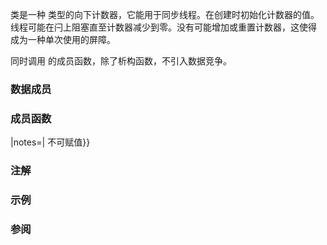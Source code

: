{{cpp/title|latch}}
{{cpp/thread/latch/navbar}}
{{ddcl|header=latch|since=c++20|
class latch;
}}

{{tt|latch}} 类是一种 {{lc|std::ptrdiff_t}} 类型的向下计数器，它能用于同步线程。在创建时初始化计数器的值。线程可能在闩上阻塞直至计数器减少到零。没有可能增加或重置计数器，这使得 {{tt|latch}} 成为一种单次使用的屏障。

同时调用 {{tt|latch}} 的成员函数，除了析构函数，不引入数据竞争。

===数据成员===
{{dsc begin}}
{{dsc hitem|成员名|定义}}
{{dsc expos mem obj|counter|spec={{lc|std::ptrdiff_t}}|内部计数器}}
{{dsc end}}

===成员函数===
{{dsc begin}}
{{dsc inc|cpp/thread/latch/dsc constructor}}
{{dsc inc|cpp/thread/latch/dsc destructor}}
{{dsc mem fun|nolink=true|operator{{=}}|notes={{cmark deleted}}|{{tt|latch}} 不可赋值}}

{{dsc inc|cpp/thread/latch/dsc count_down}}

{{dsc inc|cpp/thread/latch/dsc try_wait}}
{{dsc inc|cpp/thread/latch/dsc wait}}
{{dsc inc|cpp/thread/latch/dsc arrive_and_wait}}

{{dsc h2|常量}}
{{dsc inc|cpp/thread/latch/dsc max}}
{{dsc end}}

===注解===
{{feature test macro|__cpp_lib_latch|std=C++20|value=201907L|std::latch}}

===示例===
{{example
|code=
#include &lt;functional&gt;
#include &lt;iostream&gt;
#include &lt;latch&gt;
#include &lt;string&gt;
#include &lt;thread&gt;

struct Job
{
    const std::string name;
    std::string product{"未工作"};
    std::thread action{};
};

int main()
{
    Job jobs[]{&lt;!----&gt;{"Annika"}, {"Buru"}, {"Chuck"}&lt;!----&gt;};

    std::latch work_done{std::size(jobs)};
    std::latch start_clean_up{1};

    auto work = [&amp;](Job&amp; my_job)
    {
        my_job.product = my_job.name + " 已工作";
        work_done.count_down();
        start_clean_up.wait();
        my_job.product = my_job.name + " 已清理";
    };

    std::cout &lt;&lt; "工作启动... ";
    for (auto&amp; job : jobs)
        job.action = std::thread{work, std::ref(job)};

    work_done.wait();
    std::cout &lt;&lt; "完成:\n";
    for (auto const&amp; job : jobs)
        std::cout &lt;&lt; "  " &lt;&lt; job.product &lt;&lt; '\n';

    std::cout &lt;&lt; "清理工作线程... ";
    start_clean_up.count_down();
    for (auto&amp; job : jobs)
        job.action.join();

    std::cout &lt;&lt; "完成:\n";
    for (auto const&amp; job : jobs)
        std::cout &lt;&lt; "  " &lt;&lt; job.product &lt;&lt; '\n';
}
|output=
工作启动... 完成:
  Annika 已工作
  Buru 已工作
  Chuck 已工作
清理工作线程... 完成:
  Annika 已清理
  Buru 已清理
  Chuck 已清理
}}

===参阅===
{{dsc begin}}
{{dsc inc | cpp/thread/dsc barrier}}
{{dsc end}}

{{langlinks|es|en|ru|ja}}